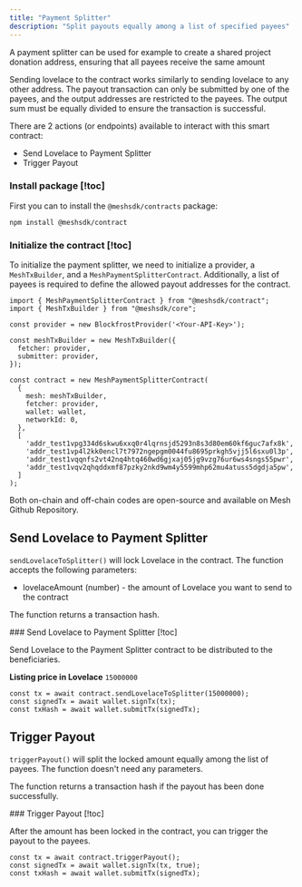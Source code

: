 ```yaml
---
title: "Payment Splitter"
description: "Split payouts equally among a list of specified payees"
---
```


A payment splitter can be used for example to create a shared project donation address, ensuring that all payees receive the same amount

Sending lovelace to the contract works similarly to sending lovelace to any other address. The payout transaction can only be submitted by one of the payees, and the output addresses are restricted to the payees. The output sum must be equally divided to ensure the transaction is successful.

There are 2 actions (or endpoints) available to interact with this smart contract:

- Send Lovelace to Payment Splitter
- Trigger Payout

### Install package [!toc]

First you can to install the `@meshsdk/contracts` package:

```tsx
npm install @meshsdk/contract
```

### Initialize the contract [!toc]

To initialize the payment splitter, we need to initialize a <Link href="https://meshjs.dev/providers">provider</Link>, a `MeshTxBuilder`, and a `MeshPaymentSplitterContract`. Additionally, a list of payees is required to define the allowed payout addresses for the contract.

```tsx
import { MeshPaymentSplitterContract } from "@meshsdk/contract";
import { MeshTxBuilder } from "@meshsdk/core";

const provider = new BlockfrostProvider('<Your-API-Key>');

const meshTxBuilder = new MeshTxBuilder({
  fetcher: provider,
  submitter: provider,
});

const contract = new MeshPaymentSplitterContract(
  {
    mesh: meshTxBuilder,
    fetcher: provider,
    wallet: wallet,
    networkId: 0,
  },
  [
    'addr_test1vpg334d6skwu6xxq0r4lqrnsjd5293n8s3d80em60kf6guc7afx8k',
    'addr_test1vp4l2kk0encl7t7972ngepgm0044fu8695prkgh5vjj5l6sxu0l3p',
    'addr_test1vqqnfs2vt42nq4htq460wd6gjxaj05jg9vzg76ur6ws4sngs55pwr',
    'addr_test1vqv2qhqddxmf87pzky2nkd9wm4y5599mhp62mu4atuss5dgdja5pw',
  ]
);
```

Both on-chain and off-chain codes are open-source and available on <Link href="https://github.com/MeshJS/mesh/tree/main/packages/mesh-contract/src/payment-splitter">Mesh Github Repository</Link>.


## Send Lovelace to Payment Splitter

`sendLovelaceToSplitter()` will lock Lovelace in the contract. The function accepts the following parameters:

- lovelaceAmount (number) - the amount of Lovelace you want to send to the contract

The function returns a transaction hash.

<Card>
  ### Send Lovelace to Payment Splitter [!toc]

  Send Lovelace to the Payment Splitter contract to be distributed to the beneficiaries.

  **Listing price in Lovelace**
  `15000000`

  ```tsx
  const tx = await contract.sendLovelaceToSplitter(15000000);
  const signedTx = await wallet.signTx(tx);
  const txHash = await wallet.submitTx(signedTx);
  ```
</Card>


## Trigger Payout

`triggerPayout()` will split the locked amount equally among the list of payees. The function doesn't need any parameters.

The function returns a transaction hash if the payout has been done successfully.

<Card>
  ### Trigger Payout [!toc]

  After the amount has been locked in the contract, you can trigger the payout to the payees.

  ```tsx
  const tx = await contract.triggerPayout();
  const signedTx = await wallet.signTx(tx, true);
  const txHash = await wallet.submitTx(signedTx);
  ```
</Card>